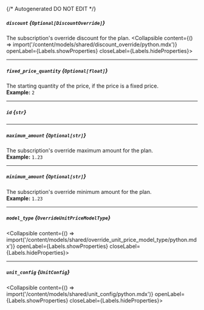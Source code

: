 {/* Autogenerated DO NOT EDIT  */}

##### `discount` *{`Optional[DiscountOverride]`}*
The subscription's override discount for the plan.
<Collapsible content={() => import('/content/models/shared/discount_override/python.mdx')} openLabel={Labels.showProperties} closeLabel={Labels.hideProperties}>
</Collapsible>

---
##### `fixed_price_quantity` *{`Optional[float]`}*
The starting quantity of the price, if the price is a fixed price.
<br/>
**Example:** `2`

---
##### `id` *{`str`}*

---
##### `maximum_amount` *{`Optional[str]`}*
The subscription's override maximum amount for the plan.
<br/>
**Example:** `1.23`

---
##### `minimum_amount` *{`Optional[str]`}*
The subscription's override minimum amount for the plan.
<br/>
**Example:** `1.23`

---
##### `model_type` *{`OverrideUnitPriceModelType`}*
<Collapsible content={() => import('/content/models/shared/override_unit_price_model_type/python.mdx')} openLabel={Labels.showProperties} closeLabel={Labels.hideProperties}>
</Collapsible>

---
##### `unit_config` *{`UnitConfig`}*
<Collapsible content={() => import('/content/models/shared/unit_config/python.mdx')} openLabel={Labels.showProperties} closeLabel={Labels.hideProperties}>
</Collapsible>


